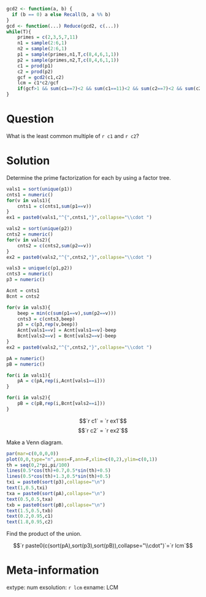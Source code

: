 ```r
gcd2 <- function(a, b) {
  if (b == 0) a else Recall(b, a %% b)
}
gcd <- function(...) Reduce(gcd2, c(...))
while(T){
    primes = c(2,3,5,7,11)
    n1 = sample(2:6,1)
    n2 = sample(2:6,1)
    p1 = sample(primes,n1,T,c(8,4,6,1,1))
    p2 = sample(primes,n2,T,c(8,4,6,1,1))
    c1 = prod(p1)
    c2 = prod(p2)
    gcf = gcd2(c1,c2)
    lcm = c1*c2/gcf
    if(gcf>1 && sum(c1==7)<2 && sum(c1==11)<2 && sum(c2==7)<2 && sum(c2==11)<2 && c1<400 && c2<400 && lcm>max(c(c1,c2))){break}
}


```


Question
========

What is the least common multiple of `r c1` and `r c2`?


Solution
========

Determine the prime factorization for each by using a factor tree.

```r
vals1 = sort(unique(p1))
cnts1 = numeric()
for(v in vals1){
    cnts1 = c(cnts1,sum(p1==v))
}
ex1 = paste0(vals1,"^{",cnts1,"}",collapse="\\cdot ")

vals2 = sort(unique(p2))
cnts2 = numeric()
for(v in vals2){
    cnts2 = c(cnts2,sum(p2==v))
}
ex2 = paste0(vals2,"^{",cnts2,"}",collapse="\\cdot ")

vals3 = unique(c(p1,p2))
cnts3 = numeric()
p3 = numeric()

Acnt = cnts1
Bcnt = cnts2

for(v in vals3){
    beep = min(c(sum(p1==v),sum(p2==v)))
    cnts3 = c(cnts3,beep)
    p3 = c(p3,rep(v,beep))
    Acnt[vals1==v] = Acnt[vals1==v]-beep
    Bcnt[vals2==v] = Bcnt[vals2==v]-beep
}
ex2 = paste0(vals2,"^{",cnts2,"}",collapse="\\cdot ")

pA = numeric()
pB = numeric()

for(i in vals1){
    pA = c(pA,rep(i,Acnt[vals1==i]))
}

for(i in vals2){
    pB = c(pB,rep(i,Bcnt[vals2==i]))
}

```

$$`r c1` = `r ex1`$$
$$`r c2` = `r ex2`$$

Make a Venn diagram.

```r
par(mar=c(0,0,0,0))
plot(0,0,type="n",axes=F,ann=F,xlim=c(0,2),ylim=c(0,1))
th = seq(0,2*pi,pi/100)
lines(0.5*cos(th)+0.7,0.5*sin(th)+0.5)
lines(0.5*cos(th)+1.3,0.5*sin(th)+0.5)
txi = paste0(sort(p3),collapse="\n")
text(1,0.5,txi)
txa = paste0(sort(pA),collapse="\n")
text(0.5,0.5,txa)
txb = paste0(sort(pB),collapse="\n")
text(1.5,0.5,txb)
text(0.2,0.95,c1)
text(1.8,0.95,c2)
```

Find the product of the union.

$$`r paste0(c(sort(pA),sort(p3),sort(pB)),collapse="\\cdot")`=`r lcm`$$


Meta-information
============
extype: num
exsolution: `r lcm`
exname: LCM
